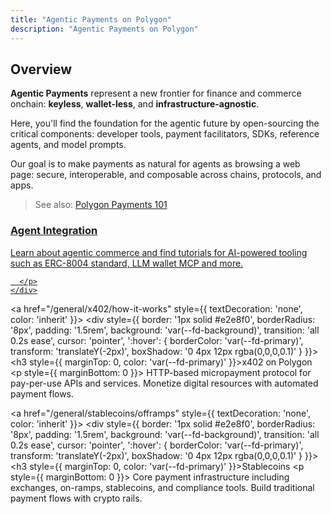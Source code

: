 ```yaml
---
title: "Agentic Payments on Polygon"
description: "Agentic Payments on Polygon"
---
```


## Overview

**Agentic Payments** represent a new frontier for finance and commerce onchain:
**keyless**, **wallet-less**, and **infrastructure-agnostic**.  

Here, you'll find the foundation for the agentic future by open-sourcing the
critical components: developer tools, payment facilitators, SDKs, reference
agents, and model prompts.

Our goal is to make payments as natural for agents as browsing a web page:
secure, interoperable, and composable across chains, protocols, and apps.

> See also:
> [Polygon Payments 101](https://polygon.technology/blog/polygon-payments-101-a-guide-to-building-payments-on-polygon)

<div style={{ display: 'grid', gridTemplateColumns: 'repeat(3, 1fr)', gap: '1rem', margin: '2rem 0', '@media (maxWidth: 768px)': { gridTemplateColumns: '1fr' } }}>
  <a href="/general/agent-integration/intro" style={{ textDecoration: 'none', color: 'inherit' }}>
    <div style={{ 
      border: '1px solid #e2e8f0', 
      borderRadius: '8px', 
      padding: '1.5rem',
      background: 'var(--fd-background)',
      transition: 'all 0.2s ease',
      cursor: 'pointer',
      ':hover': {
        borderColor: 'var(--fd-primary)',
        transform: 'translateY(-2px)',
        boxShadow: '0 4px 12px rgba(0,0,0,0.1)'
      }
    }}>
      <h3 style={{ marginTop: 0, color: 'var(--fd-primary)' }}>Agent Integration</h3>
      <p style={{ marginBottom: 0 }}>
        Learn about agentic commerce and find tutorials for AI-powered tooling such as ERC-8004 
        standard, LLM wallet MCP and more.
        
      </p>
    </div>
  </a>
  
  <a href="/general/x402/how-it-works" style={{ textDecoration: 'none', color: 'inherit' }}>
    <div style={{ 
      border: '1px solid #e2e8f0', 
      borderRadius: '8px', 
      padding: '1.5rem',
      background: 'var(--fd-background)',
      transition: 'all 0.2s ease',
      cursor: 'pointer',
      ':hover': {
        borderColor: 'var(--fd-primary)',
        transform: 'translateY(-2px)',
        boxShadow: '0 4px 12px rgba(0,0,0,0.1)'
      }
    }}>
      <h3 style={{ marginTop: 0, color: 'var(--fd-primary)' }}>x402 on Polygon</h3>
      <p style={{ marginBottom: 0 }}>
        HTTP-based micropayment protocol for pay-per-use APIs and services. 
        Monetize digital resources with automated payment flows.
      </p>
    </div>
  </a>
  
  <a href="/general/stablecoins/offramps" style={{ textDecoration: 'none', color: 'inherit' }}>
    <div style={{ 
      border: '1px solid #e2e8f0', 
      borderRadius: '8px', 
      padding: '1.5rem',
      background: 'var(--fd-background)',
      transition: 'all 0.2s ease',
      cursor: 'pointer',
      ':hover': {
        borderColor: 'var(--fd-primary)',
        transform: 'translateY(-2px)',
        boxShadow: '0 4px 12px rgba(0,0,0,0.1)'
      }
    }}>
      <h3 style={{ marginTop: 0, color: 'var(--fd-primary)' }}>Stablecoins</h3>
      <p style={{ marginBottom: 0 }}>
        Core payment infrastructure including exchanges, on-ramps, stablecoins, and compliance tools. 
        Build traditional payment flows with crypto rails.
      </p>
    </div>
  </a>
</div>
